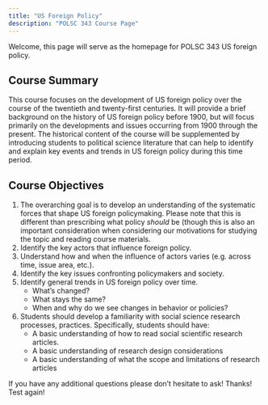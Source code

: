 ---
title: "US Foreign Policy"
description: "POLSC 343 Course Page"
---

Welcome, this page will serve as the homepage for POLSC 343 US foreign policy.

## Course Summary
 
This course focuses on the development of US foreign policy over the
course of the twentieth and twenty-first centuries. It will provide a brief background on the history of US foreign policy before 1900, but will focus primarily on the developments and issues occurring from 1900 through the present. The historical content of the course will be supplemented by introducing students to political science literature that can help to identify and explain key events and trends in US foreign policy during this time period. 

## Course Objectives

1. The overarching goal is to develop an understanding of the systematic forces that shape US foreign policymaking. Please note that this is different than prescribing what policy *should* be (though this is also an important consideration when considering our motivations for studying the topic and reading course materials.
2. Identify the key actors that influence foreign policy.
3. Understand how and when the influence of actors varies (e.g. across time, issue area, etc.).
4. Identify the key issues confronting policymakers and society. 
5. Identify general trends in US foreign policy over time. 
    - What's changed? 
    - What stays the same?
    - When and why do we see changes in behavior or policies?
6. Students should develop a familiarity with social science research processes, practices. Specifically, students should have:
    - A basic understanding of how to read social scientific research articles. 
    - A basic understanding of research design considerations
    - A basic understanding of what the scope and limitations of research articles

If you have any additional questions please don't hesitate to ask! Thanks!
 Test again!
